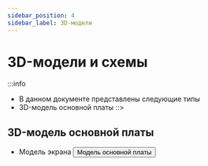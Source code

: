 ```yaml
---
sidebar_position: 4
sidebar_label: 3D-модели
---
```




# 3D-модели и схемы

:::info
* В данном документе представлены следующие типы
* 3D-модель основной платы
::>



## 3D-модель основной платы

* Модель экрана
    <Button variant="contained" disableElevation href="https://cdn.mellow.klipper.cn/STEP/FLY-WiScreen.step">Модель основной платы</Button>
